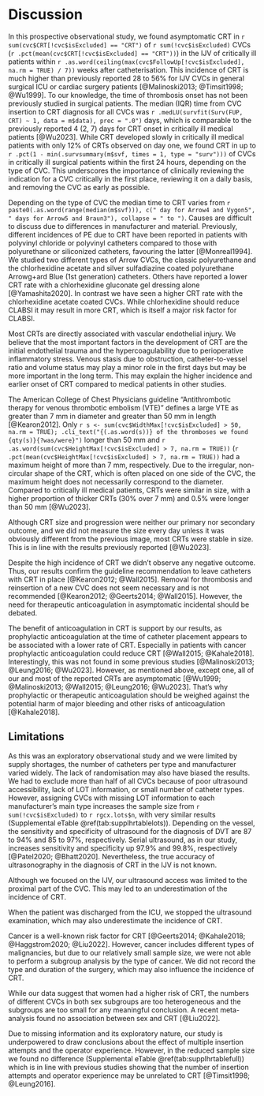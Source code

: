 # Discussion

In this prospective observational study,
we found asymptomatic CRT in `r sum(cvc$CRT[!cvc$isExcluded] == "CRT")` of `r sum(!cvc$isExcluded)` CVCs (`r .pct(mean(cvc$CRT[!cvc$isExcluded] == "CRT"))`) in the IJV of critically ill patients within `r .as.word(ceiling(max(cvc$FollowUp[!cvc$isExcluded], na.rm = TRUE) / 7))` weeks after catheterisation.
This incidence of CRT is much higher than previously reported 28 to 56% for IJV CVCs in general surgical ICU or cardiac surgery patients [@Malinoski2013; @Timsit1998; @Wu1999].
To our knowledge, the time of thrombosis onset has not been previously studied in surgical patients.
The median (IQR) time from CVC insertion to CRT diagnosis for all CVCs was `r .medLU(survfit(Surv(FUP, CRT) ~ 1, data = m$data), prec = ".0")` days, which is comparable to the previously reported 4 (2, 7) days for CRT onset in critically ill medical patients [@Wu2023].
While CRT developed slowly in critically ill medical patients with only 12% of CRTs observed on day one, we found CRT in up to `r .pct(1 - min(.survsummary(m$svf, times = 1, type = "surv")))` of CVCs in critically ill surgical patients within the first 24 hours, depending on the type of CVC.
This underscores the importance of clinically reviewing the indication for a CVC critically in the first place, reviewing it on a daily basis, and removing the CVC as early as possible.

Depending on the type of CVC the median time to CRT
varies from `r paste0(.as.word(range(median(m$svf))), c(" day for Arrow4 and Vygon5", " days for Arrow5 and Braun3"), collapse = " to ")`.
Causes are difficult to discuss due to differences in manufacturer and material.
Previously, different incidences of PE due to CRT have been reported in patients with
polyvinyl chloride or polyvinyl catheters compared to those with
polyurethane or siliconized catheters, favouring the latter [@Monreal1994].
We studied two different types of Arrow CVCs, the classic polyurethane and the
chlorhexidine acetate and silver sulfadiazine coated polyurethane Arrowg+ard Blue (1st generation) catheters.
Others have reported a lower CRT rate with a chlorhexidine gluconate gel dressing alone [@Yamashita2020].
In contrast we have seen a higher CRT rate with the chlorhexidine acetate coated CVCs.
While chlorhexidine should reduce CLABSI it may result in more CRT, which is itself a major risk factor for CLABSI.

Most CRTs are directly associated with vascular endothelial injury.
We believe that the most important factors in the development of CRT are the initial endothelial trauma and the hypercoagulability due to perioperative inflammatory stress.
Venous stasis due to obstruction, catheter-to-vessel ratio and volume status may play a minor role in the first days but may be more important in the long term.
This may explain the higher incidence and earlier onset of CRT compared to medical patients in other studies.

The American College of Chest Physicians guideline "Antithrombotic therapy for venous thrombotic embolism (VTE)" defines a large VTE as greater than 7 mm in diameter and greater than 50 mm in length [@Kearon2012].
Only `r s <- sum(cvc$WidthMax[!cvc$isExcluded] > 50, na.rm = TRUE); .cli_text("{(.as.word(s))} of the thromboses we found {qty(s)}{?was/were}")`
longer than 50 mm and `r .as.word(sum(cvc$HeightMax[!cvc$isExcluded] > 7, na.rm = TRUE))` (`r .pct(mean(cvc$HeightMax[!cvc$isExcluded] > 7, na.rm = TRUE))` had a maximum height of more than 7 mm, respectively.
Due to the irregular, non-circular shape of the CRT, which is often placed on one side of the CVC, the maximum height does not necessarily correspond to the diameter.
Compared to critically ill medical patients, CRTs were similar in size, with a higher proportion of thicker CRTs (30% over 7 mm) and 0.5% were longer than 50 mm [@Wu2023].

Although CRT size and progression were neither our primary nor secondary outcome, and we did not measure the size every day unless it was obviously different from the previous image, most CRTs were stable in size.
This is in line with the results previously reported [@Wu2023].

Despite the high incidence of CRT we didn't observe any negative outcome.
Thus, our results confirm the guideline recommendation to leave catheters with CRT in place [@Kearon2012; @Wall2015].
Removal for thrombosis and reinsertion of a new CVC does not seem necessary and is not recommended [@Kearon2012; @Geerts2014; @Wall2015].
However, the need for therapeutic anticoagulation in asymptomatic incidental should be debated.

The benefit of anticoagulation in CRT is support by our results, as prophylactic anticoagulation at the time of catheter placement appears to be associated with a lower rate of CRT.
Especially in patients with cancer prophylactic anticoagulation could reduce CRT [@Wall2015; @Kahale2018].
Interestingly, this was not found in some previous studies [@Malinoski2013; @Leung2016; @Wu2023].
However, as mentioned above, except one, all of our and most of the reported CRTs are asymptomatic [@Wu1999; @Malinoski2013; @Wall2015; @Leung2016; @Wu2023].
That's why prophylactic or therapeutic anticoagulation should be weighed against the potential harm of major bleeding and other risks of anticoagulation [@Kahale2018].

## Limitations

As this was an exploratory observational study and we were limited by
supply shortages, the number of catheters per type and manufacturer varied widely.
The lack of randomisation may also have biased the results.
We had to exclude more than half of all CVCs because of poor ultrasound accessibility, lack of LOT information, or small number of catheter types.
However, assigning CVCs with missing LOT information to each manufacturer's main type increases the sample size from `r sum(!cvc$isExcluded)` to `r rgcx.lots$n`, with very similar results (Supplemental eTable \@ref(tab:supplhrtablelots)).
Depending on the vessel, the sensitivity and specificity of ultrasound for the diagnosis of DVT are 87 to 94% and 85 to 97%, respectively.
Serial ultrasound, as in our study, increases sensitivity and specificity up 97.9% and 99.8%, respectively [@Patel2020; @Bhatt2020].
Nevertheless, the true accuracy of ultrasonography in the diagnosis of CRT in the IJV is not known.

Although we focused on the IJV, our ultrasound access was limited to the proximal part of the CVC.
This may led to an underestimation of the incidence of CRT.

When the patient was discharged from the ICU, we stopped the ultrasound examination, which may also underestimate the incidence of CRT.

Cancer is a well-known risk factor for CRT [@Geerts2014; @Kahale2018; @Haggstrom2020; @Liu2022].
However, cancer includes different types of malignancies, but due to our relatively small sample size, we were not able to perform a subgroup analysis by the type of cancer.
We did not record the type and duration of the surgery, which may also influence the incidence of CRT.

While our data suggest that women had a higher risk of CRT, the numbers of different CVCs in both sex subgroups are too heterogeneous and the subgroups are too small for any meaningful conclusion. A recent meta-analysis found no association between sex and CRT [@Liu2022].

Due to missing information and its exploratory nature, our study is underpowered to draw conclusions about the effect of multiple insertion attempts and the operator experience.
However, in the reduced sample size we found no difference (Supplemental eTable \@ref(tab:supplhrtablefull)) which is in line with previous studies showing that the number of insertion attempts and operator experience may be unrelated to CRT [@Timsit1998; @Leung2016].
